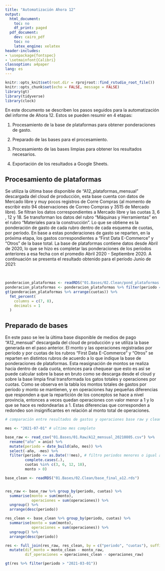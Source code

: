 ```yaml
---
title: "Automatización Ahora 12"
output:
  html_document:
    toc: no
    df_print: paged
  pdf_document:
    dev: cairo_pdf
    toc: no
    latex_engine: xelatex
header-includes:
- \usepackage{fontspec}
- \setmainfont{Calibri}
classoption: a4paper
lang: es
---
```


```r
knitr::opts_knit$set(root.dir = rprojroot::find_rstudio_root_file())
knitr::opts_chunk$set(echo = FALSE, message = FALSE)
library(gt)
library(tidyverse)
library(clock)
```

En este documento se describen los pasos seguidos para la automatización del informe de Ahora 12. Estos se pueden resumir en 4 etapas:

1.  Procesamiento de la base de plataformas para obtener ponderaciones de gasto.

2.  Preparado de las bases para el procesamiento.

3.  Procesamiento de las bases limpias para obtener los resultados necesarios.

4.  Exportación de los resultados a Google Sheets.

## Procesamiento de plataformas

Se utiliza la última base disponible de "A12_plataformas_mensual" descargada del cloud de producción, esta base cuenta con datos de Mercado libre y muy pocos registros de Corre Compras (al momento de escribir esto 94 observaciones de Correo Compras y 3515 de Mercado libre). Se filtran los datos correspondientes a Mercado libre y las cuotas 3, 6 , 12 y 18. Se transforman los datos del rubro "Máquinas y Herramientas" en el rubro "Materiales para la construcción". Lo que se obtiene es la ponderación de gasto de cada rubro dentro de cada esquema de cuotas, por período. En base a estas ponderaciones de gasto se reparten, en la próxima etapa, los gastos correspondientes a "First Data E-Commerce" y "Otros" de la base total. La base de plataformas contiene datos desde Abril de 2020, lo que se hizo es completar las ponderaciones de los períodos anteriores a esa fecha con el promedio Abril 2020 - Septiembre 2020. A continuación se presenta el resultado obtenido para el período Junio de 2021:
  
<br>

```r
ponderacion_plataformas <- readRDS("01.Bases/02.Clean/pond_plataformas.rds")
ponderacion_plataformas <- ponderacion_plataformas %>% filter(periodo == "2021-06-01")
gt(ponderacion_plataformas %>% arrange(cuotas)) %>%
  fmt_percent(
    columns = c(7, 8),
    decimals = 1
  )
```


## Preparado de bases

En este paso se lee la última base disponible de medios de pago "A12_mensual" descargada del cloud de producción y se utiliza la base generada en el paso anterior. El monto y las operaciones registradas por período y por cuotas de los rubros "First Data E-Commerce" y "Otros" se reparten en distintos rubros de acuerdo a lo que indique la base de ponderaciones de plataformas. Esta reasignación de montos se realiza hacia dentro de cada cuota, entonces para chequear que esto es así se puede calcular sobre la base en bruto como se descarga desde el cloud y sobre la base limpia final transformada los gatos totales y operaciones por cuotas. Como se observa en la tabla los montos totales de gastos por período y monto se mantienen, y en operaciones hay pequeñas diferencias que responden a que la repartición de los conceptos se hace a nivel provincia, entonces a veces quedan operaciones con valor menor a 1 y lo que se hace es redondearlas a 1. Estas diferencias que corresponden a redondeo son insignificantes en relación al monto total de operaciones.


```r
# comparación entre resultados de gastos y operaciones base raw y clean

mes <- "2021-07-01" # ultimo mes completo

base_raw <- read_csv("01.Bases/01.Raw/A12_mensual_20210805.csv") %>%
  rename("año" = anio) %>%
  mutate(periodo = date_build(año, mes)) %>% 
  select(-año, -mes) %>%
  filter(periodo <= as.Date(!!mes), # filtro periodos menores o igual al señalado arriba
         complete.cases(.),
         cuotas %in% c(3, 6, 12, 18),
         monto > 0)

base_clean <- readRDS("01.Bases/02.Clean/base_final_a12.rds")


res_raw <- base_raw %>% group_by(periodo, cuotas) %>% 
  summarise(monto = sum(monto),
            operaciones = sum(operaciones)) %>% 
  ungroup() %>% 
  arrange(desc(periodo))

res_clean <- base_clean %>% group_by(periodo, cuotas) %>% 
  summarise(monto = sum(monto),
            operaciones = sum(operaciones)) %>% 
  ungroup() %>% 
  arrange(desc(periodo))

res <- full_join(res_raw, res_clean, by = c("periodo", "cuotas"), suffix = c("_raw", "_clean")) %>% 
  mutate(dif_monto = monto_clean - monto_raw,
         dif_operaciones = operaciones_clean - operaciones_raw)

gt(res %>% filter(periodo > "2021-03-01"))


```






















